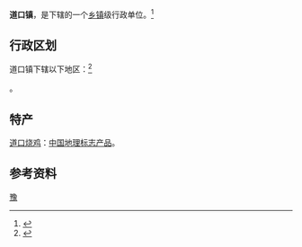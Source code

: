 {{中国乡级行政区|41/05/26/100/000}}

'''道口镇'''，是{{PRC admin/fullname|41/05/26/100/000|3}}下辖的一个[[乡镇|乡镇]]级行政单位。<ref>{{PRC admin/ref sgc|{{PRC admin/parent|41/05/26/100/000}}}}</ref>

== 行政区划 ==

道口镇下辖以下地区：<ref>{{PRC admin/ref sgc|41/05/26/100/000}}</ref>

{{PRC admin/children|41/05/26/100/000}}。

==特产==
[[道口烧鸡|道口烧鸡]]：[[中国地理标志产品|中国地理标志产品]]。

== 参考资料 ==
{{reflist}}

{{行政区划小作品}}
{{PRC admin/navcat|41/05/26/100/000}}
{{中国历史文化名镇}}
[[Category:中国历史文化名镇|豫]]